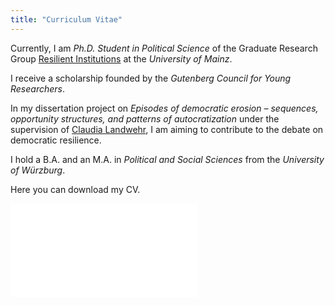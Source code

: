 ```yaml
---
title: "Curriculum Vitae"
---
```


Currently, I am *Ph.D. Student in Political Science* of the Graduate Research Group [Resilient Institutions](https://resilient.institutions.uni-mainz.de/) at the *University of Mainz*.

I receive a scholarship founded by the *Gutenberg Council for Young Researchers*.

In my dissertation project on *Episodes of democratic erosion -- sequences, opportunity structures, and patterns of autocratization* under the supervision of [Claudia Landwehr](https://theorie.politik.uni-mainz.de/univ-prof-dr-claudia-landwehr/), I am aiming to contribute to the debate on democratic resilience.

I hold a B.A. and an M.A. in *Political and Social Sciences* from the *University of Würzburg*.

Here you can download my CV.

[![Caption](CV_pagedown.html)]{width=100%}

